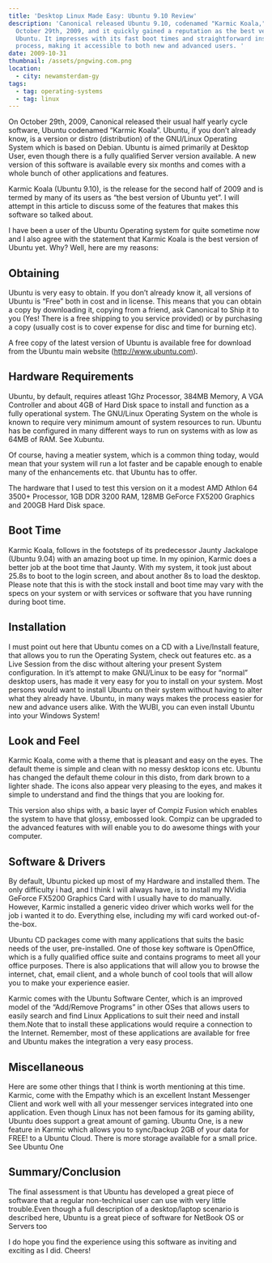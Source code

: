 ```yaml
---
title: 'Desktop Linux Made Easy: Ubuntu 9.10 Review'
description: 'Canonical released Ubuntu 9.10, codenamed "Karmic Koala," on
  October 29th, 2009, and it quickly gained a reputation as the best version of
  Ubuntu. It impresses with its fast boot times and straightforward installation
  process, making it accessible to both new and advanced users. '
date: 2009-10-31
thumbnail: /assets/pngwing.com.png
location:
  - city: newamsterdam-gy
tags:
  - tag: operating-systems
  - tag: linux
---
```


On October 29th, 2009, Canonical released their usual half yearly cycle software, Ubuntu codenamed “Karmic Koala”. Ubuntu, if you don’t already know, is a version or distro (distribution) of the GNU/Linux Operating System which is based on Debian. Ubuntu is aimed primarily at Desktop User, even though there is a fully qualified Server version available. A new version of this software is available every six months and comes with a whole bunch of other applications and features.

Karmic Koala (Ubuntu 9.10), is the release for the second half of 2009 and is termed by many of its users as “the best version of Ubuntu yet”. I will attempt in this article to discuss some of the features that makes this software so talked about.

I have been a user of the Ubuntu Operating system for quite sometime now and I also agree with the statement that Karmic Koala is the best version of Ubuntu yet. Why? Well, here are my reasons:

## Obtaining

Ubuntu is very easy to obtain. If you don’t already know it, all versions of Ubuntu is “Free” both in cost and in license. This means that you can obtain a copy by downloading it, copying from a friend, ask Canonical to Ship it to you (Yes! There is a free shipping to you service provided) or by purchasing a copy (usually cost is to cover expense for disc and time for burning etc).

A free copy of the latest version of Ubuntu is available free for download from the Ubuntu main website (http://www.ubuntu.com).

## Hardware Requirements

Ubuntu, by default, requires atleast 1Ghz Processor, 384MB Memory, A VGA Controller and about 4GB of Hard Disk space to install and function as a fully operational system. The GNU/Linux Operating System on the whole is known to require very minimum amount of system resources to run. Ubuntu has be configured in many different ways to run on systems with as low as 64MB of RAM. See Xubuntu.

Of course, having a meatier system, which is a common thing today, would mean that your system will run a lot faster and be capable enough to enable many of the enhancements etc. that Ubuntu has to offer.

The hardware that I used to test this version on it a modest AMD Athlon 64 3500+ Processor, 1GB DDR 3200 RAM, 128MB GeForce FX5200 Graphics and 200GB Hard Disk space.

## Boot Time

Karmic Koala, follows in the footsteps of its predecessor Jaunty Jackalope (Ubuntu 9.04) with an amazing boot up time. In my opinion, Karmic does a better job at the boot time that Jaunty. With my system, it took just about 25.8s to boot to the login screen, and about another 8s to load the desktop. Please note that this is with the stock install and boot time may vary with the specs on your system or with services or software that you have running during boot time.

## Installation

I must point out here that Ubuntu comes on a CD with a Live/Install feature, that allows you to run the Operating System, check out features etc. as a Live Session from the disc without altering your present System configuration. In it’s attempt to make GNU/Linux to be easy for “normal” desktop users, has made it very easy for you to install on your system. Most persons would want to install Ubuntu on their system without having to alter what they already have. Ubuntu, in many ways makes the process easier for new and advance users alike. With the WUBI, you can even install Ubuntu into your Windows System!

## Look and Feel

Karmic Koala, come with a theme that is pleasant and easy on the eyes. The default theme is simple and clean with no messy desktop icons etc. Ubuntu has changed the default theme colour in this disto, from dark brown to a lighter shade. The icons also appear very pleasing to the eyes, and makes it simple to understand and find the things that you are looking for.

This version also ships with, a basic layer of Compiz Fusion which enables the system to have that glossy, embossed look. Compiz can be upgraded to the advanced features with will enable you to do awesome things with your computer.

## Software & Drivers

By default, Ubuntu picked up most of my Hardware and installed them. The only difficulty i had, and I think I will always have, is to install my NVidia GeForce FX5200 Graphics Card with I usually have to do manually. However, Karmic installed a generic video driver which works well for the job i wanted it to do. Everything else, including my wifi card worked out-of-the-box.

Ubuntu CD packages come with many applications that suits the basic needs of the user, pre-installed. One of those key software is OpenOffice, which is a fully qualified office suite and contains programs to meet all your office purposes. There is also applications that will allow you to browse the internet, chat, email client, and a whole bunch of cool tools that will allow you to make your experience easier.

Karmic comes with the Ubuntu Software Center, which is an improved model of the “Add/Remove Programs” in other OSes that allows users to easily search and find Linux Applications to suit their need and install them.Note that to install these applications would require a connection to the Internet. Remember, most of these applications are available for free and Ubuntu makes the integration a very easy process.

## Miscellaneous

Here are some other things that I think is worth mentioning at this time. Karmic, come with the Empathy which is an excellent Instant Messenger Client and work well with all your messenger services integrated into one application.
Even though Linux has not been famous for its gaming ability, Ubuntu does support a great amount of gaming.
Ubuntu One, is a new feature in Karmic which allows you to sync/backup 2GB of your data for FREE! to a Ubuntu Cloud. There is more storage available for a small price. See
Ubuntu One

## Summary/Conclusion

The final assessment is that Ubuntu has developed a great piece of software that a regular non-technical user can use with very little trouble.Even though a full description of a desktop/laptop scenario is described here, Ubuntu is a great piece of software for NetBook OS or Servers too

I do hope you find the experience using this software as inviting and exciting as I did. Cheers!
